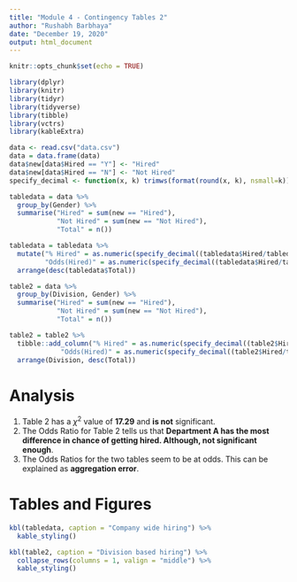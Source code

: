 ```yaml
---
title: "Module 4 - Contingency Tables 2"
author: "Rushabh Barbhaya"
date: "December 19, 2020"
output: html_document
---
```


```r
knitr::opts_chunk$set(echo = TRUE)
```

```r
library(dplyr)
library(knitr)
library(tidyr)
library(tidyverse)
library(tibble)
library(vctrs)
library(kableExtra)

data <- read.csv("data.csv")
data = data.frame(data)
data$new[data$Hired == "Y"] <- "Hired"
data$new[data$Hired == "N"] <- "Not Hired"
specify_decimal <- function(x, k) trimws(format(round(x, k), nsmall=k))

tabledata = data %>%  
  group_by(Gender) %>% 
  summarise("Hired" = sum(new == "Hired"), 
            "Not Hired" = sum(new == "Not Hired"),
            "Total" = n())

tabledata = tabledata %>%
  mutate("% Hired" = as.numeric(specify_decimal((tabledata$Hired/tabledata$Total)*100, 2)),
         "Odds(Hired)" = as.numeric(specify_decimal((tabledata$Hired/tabledata$`Not Hired`), 2))) %>%
  arrange(desc(tabledata$Total))

table2 = data %>%
  group_by(Division, Gender) %>% 
  summarise("Hired" = sum(new == "Hired"), 
            "Not Hired" = sum(new == "Not Hired"),
            "Total" = n())

table2 = table2 %>% 
  tibble::add_column("% Hired" = as.numeric(specify_decimal((table2$Hired/table2$Total)*100,2)),
             "Odds(Hired)" = as.numeric(specify_decimal((table2$Hired/table2$`Not Hired`),2))) %>% 
  arrange(Division, desc(Total))
```

# Analysis
1. Table 2 has a $\chi^2$ value of **17.29** and **is not** significant.
2. The Odds Ratio for Table 2 tells us that **Department A has the most difference in chance of getting hired. Although, not significant enough**.
3. The Odds Ratios for the two tables seem to be at odds. This can be explained as **aggregation error**.

# Tables and Figures
```r
kbl(tabledata, caption = "Company wide hiring") %>% 
  kable_styling()

kbl(table2, caption = "Division based hiring") %>% 
  collapse_rows(columns = 1, valign = "middle") %>% 
  kable_styling()
```